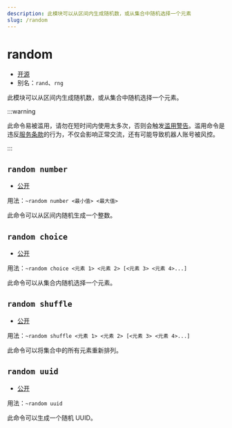 ```yaml
---
description: 此模块可以从区间内生成随机数，或从集合中随机选择一个元素
slug: /random
---
```


# random

-   [开源](/docs/help/faq#为什么有些模块没有开源)
-   别名：`rand`、`rng`

此模块可以从区间内生成随机数，或从集合中随机选择一个元素。

:::warning

此命令易被滥用，请勿在短时间内使用太多次，否则会触发[滥用警告](abuse_warning)。滥用命令是违反[服务条款](policy)的行为，不仅会影响正常交流，还有可能导致机器人账号被风控。

:::

## `random number`

-   [公开](permissions)

用法：`~random number <最小值> <最大值>`

此命令可以从区间内随机生成一个整数。

## `random choice`

-   [公开](permissions)

用法：`~random choice <元素 1> <元素 2> [<元素 3> <元素 4>...]`

此命令可以从集合内随机选择一个元素。

## `random shuffle`

-   [公开](permissions)

用法：`~random shuffle <元素 1> <元素 2> [<元素 3> <元素 4>...]`

此命令可以将集合中的所有元素重新排列。

## `random uuid`

-   [公开](permissions)

用法：`~random uuid`

此命令可以生成一个随机 UUID。
